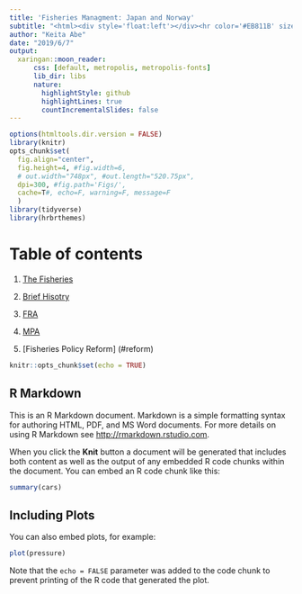 ```yaml
---
title: 'Fisheries Managment: Japan and Norway'
subtitle: "<html><div style='float:left'></div><hr color='#EB811B' size=1px width=796px></html>"
author: "Keita Abe"
date: "2019/6/7"
output: 
  xaringan::moon_reader:
      css: [default, metropolis, metropolis-fonts] 
      lib_dir: libs
      nature:
        highlightStyle: github
        highlightLines: true
        countIncrementalSlides: false
---
```



```r
options(htmltools.dir.version = FALSE)
library(knitr)
opts_chunk$set(
  fig.align="center",  
  fig.height=4, #fig.width=6,
  # out.width="748px", #out.length="520.75px",
  dpi=300, #fig.path='Figs/',
  cache=T#, echo=F, warning=F, message=F
  )
library(tidyverse)
library(hrbrthemes)
```

# Table of contents

1. [The Fisheries](#fisheries)

2. [Brief Hisotry](#history)

3. [FRA](#fra)

4. [MPA](#mpa)

5. [Fisheries Policy Reform] (#reform)



```r
knitr::opts_chunk$set(echo = TRUE)
```

## R Markdown

This is an R Markdown document. Markdown is a simple formatting syntax for authoring HTML, PDF, and MS Word documents. For more details on using R Markdown see <http://rmarkdown.rstudio.com>.

When you click the **Knit** button a document will be generated that includes both content as well as the output of any embedded R code chunks within the document. You can embed an R code chunk like this:

```r
summary(cars)
```

## Including Plots

You can also embed plots, for example:

```r
plot(pressure)
```

Note that the `echo = FALSE` parameter was added to the code chunk to prevent printing of the R code that generated the plot.
